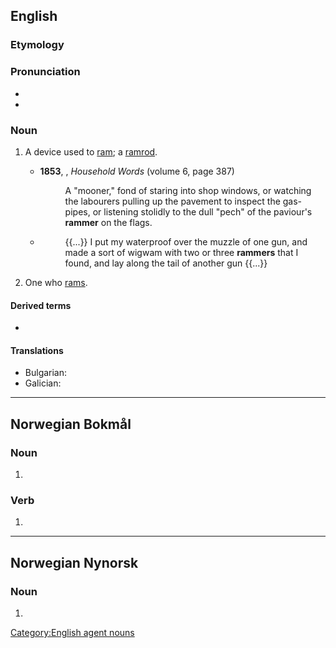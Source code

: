 ==English==

===Etymology===
{{suffix|en|ram|er}}

===Pronunciation===
* {{IPA|en|/ˈɹæmə(ɹ)/}}
* {{rhymes|en|æmə(ɹ)|s=2}}

===Noun===
{{en-noun}}

# A device used to [[ram]]; a [[ramrod]].
#: {{ux|en|Now use your '''rammer''' to pack it tightly into the barrel.}}
#* '''1853''', {{w|Charles Dickens}}, ''Household Words'' (volume 6, page 387)
#*: A "mooner," fond of staring into shop windows, or watching the labourers pulling up the pavement to inspect the gas-pipes, or listening stolidly to the dull "pech" of the paviour's '''rammer''' on the flags.
#* {{RQ:Kipling Jungle Book}}
#*: {{...}} I put my waterproof over the muzzle of one gun, and made a sort of wigwam with two or three '''rammers''' that I found, and lay along the tail of another gun {{...}}
# One who [[ram]]s.
#: {{ux|en|When we meet head-on the question will be which of us will be the '''rammer''' and which the rammed.}}

====Derived terms====
* {{l|en|rammerman}}

====Translations====
{{trans-top|tool}}
{{trans-mid}}
* Bulgarian: {{t|bg|трамбовка|f}}
* Galician: {{t|gl|pisón|m}}
{{trans-bottom}}
[[Category:English agent nouns]]

----

==Norwegian Bokmål==

===Noun===
{{head|nb|noun form|g=m|g2=f}}

# {{inflection of|nb|ramme||indefinite|p}}

===Verb===
{{head|nb|verb form}}

# {{inflection of|nb|ramme||pres}}

----

==Norwegian Nynorsk==

===Noun===
{{head|nn|noun form|g=f}}

# {{inflection of|nn|ramme||indefinite|p}}